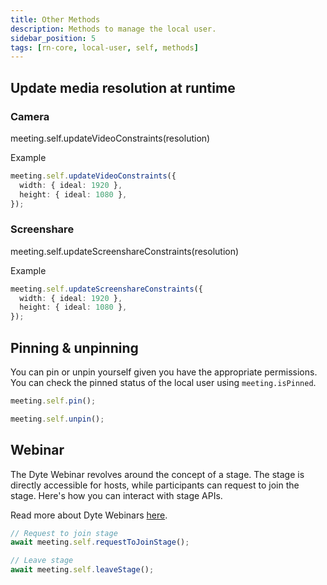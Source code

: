 ```yaml
---
title: Other Methods
description: Methods to manage the local user.
sidebar_position: 5
tags: [rn-core, local-user, self, methods]
---
```


## Update media resolution at runtime

### Camera

meeting.self.updateVideoConstraints(resolution)

Example

```ts
meeting.self.updateVideoConstraints({
  width: { ideal: 1920 },
  height: { ideal: 1080 },
});
```

### Screenshare

meeting.self.updateScreenshareConstraints(resolution)

Example

```ts
meeting.self.updateScreenshareConstraints({
  width: { ideal: 1920 },
  height: { ideal: 1080 },
});
```

## Pinning & unpinning

You can pin or unpin yourself given you have the appropriate permissions. You
can check the pinned status of the local user using `meeting.isPinned`.

```ts
meeting.self.pin();
```

```ts
meeting.self.unpin();
```

## Webinar

The Dyte Webinar revolves around the concept of a stage. The stage is directly
accessible for hosts, while participants can request to join the stage. Here's
how you can interact with stage APIs.

Read more about Dyte Webinars
[here](https://dyte.io/blog/introducing-dyte-webinar/).

```ts
// Request to join stage
await meeting.self.requestToJoinStage();

// Leave stage
await meeting.self.leaveStage();
```
